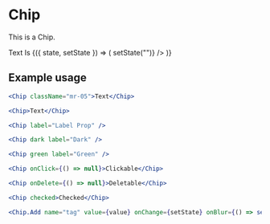 
<Meta title="Components|Chip" />

# Chip

This is a Chip.

<Story name="Chip">
  <div>
    <Chip className="mr-05">Text Is</Chip>
    <StoryHelpers.Margin />
    <StoryHelpers.StateContainer initialState="">
      {({ state, setState }) => (
        <Chip.Add
          name="tag"
          value={state}
          onChange={setState}
          onBlur={() => setState("")}
        />
      )}
    </StoryHelpers.StateContainer>
  </div>
</Story>

## Example usage

```jsx
<Chip className="mr-05">Text</Chip>

<Chip>Text</Chip>

<Chip label="Label Prop" />

<Chip dark label="Dark" />

<Chip green label="Green" />

<Chip onClick={() => null}>Clickable</Chip>

<Chip onDelete={() => null}>Deletable</Chip>

<Chip checked>Checked</Chip>

<Chip.Add name="tag" value={value} onChange={setState} onBlur={() => setState("")} />
```

<Props of={Chip} />
